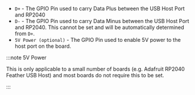 - `D+` - The GPIO Pin used to carry Data Plus between the USB Host Port and RP2040
- `D-` - The GPIO Pin used to carry Data Minus between the USB Host Port and RP2040. This cannot be set and will be automatically determined from `D+`.
- `5V Power (optional)` - The GPIO Pin used to enable 5V power to the host port on the board.

:::note 5V Power

This is only applicable to a small number of boards (e.g. Adafruit RP2040 Feather USB Host) and most boards do not require this to be set.

:::
